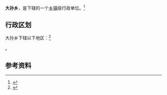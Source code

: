 {{中国乡级行政区|37/14/81/201/000}}

'''大孙乡'''，是{{PRC admin/fullname|37/14/81/201/000|3}}下辖的一个[[乡镇|乡镇]]级行政单位。<ref>{{PRC admin/ref sgc|{{PRC admin/parent|37/14/81/201/000}}}}</ref>

== 行政区划 ==

大孙乡下辖以下地区：<ref>{{PRC admin/ref sgc|37/14/81/201/000}}</ref>

{{PRC admin/children|37/14/81/201/000}}。

== 参考资料 ==

{{reflist}}

{{行政区划小作品}}
{{PRC admin/navcat|37/14/81/201/000}}
